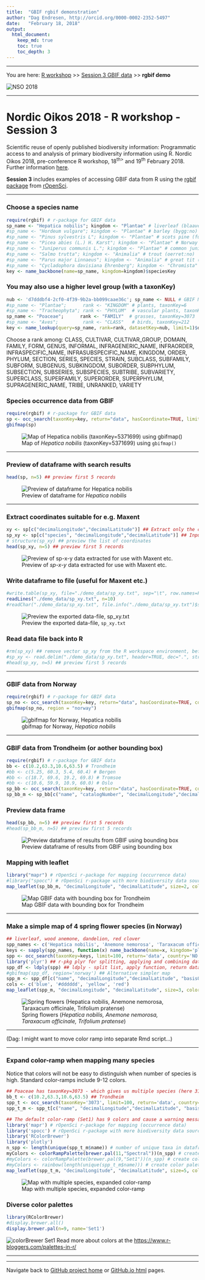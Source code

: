 ```yaml
---
title:  "GBIF rgbif demonstration"
author: "Dag Endresen, http://orcid.org/0000-0002-2352-5497"
date:   "February 18, 2018"
output:
  html_document:
    keep_md: true
    toc: true
    toc_depth: 3
---
```


***

You are here: [R workshop](../) >> [Session 3 GBIF data](./) >> **rgbif demo**

![](../demo_data/NSO_2018_GBIF_NO.png "NSO 2018")

***

# Nordic Oikos 2018 - R workshop - Session 3

Scientific reuse of openly published biodiversity information: Programmatic access to and analysis of primary biodiversity information using R. Nordic Oikos 2018, pre-conference R workshop, 18<sup>th></sup> and 19<sup>th</sup> February 2018. Further information [here](http://www.gbif.no/events/2018/Nordic-Oikos-2018-R-workshop.html).


**Session 3** includes examples of accessing GBIF data from R using the [rgbif](https://www.gbif.org/tool/81747/rgbif) [package](https://cran.r-project.org/web/packages/rgbif/index.html) from [rOpenSci](https://ropensci.org/).

***

### Choose a species name
```r
require(rgbif) # r-package for GBIF data
sp_name <- "Hepatica nobilis"; kingdom <- "Plantae" # liverleaf (blaaveis:no), taxonKey=5371699
#sp_name <- "Hordeum vulgare"; kingdom <- "Plantae" # barley (bygg:no)
#sp_name <- "Pinus sylvestris L"; kingdom <- "Plantae" # scots pine (furu:no), taxonKey=5285637
#sp_name <- "Picea abies (L.) H. Karst"; kingdom <- "Plantae" # Norway spruce (gran:no), taxonKey=5284884
#sp_name <- "Juniperus communis L."; kingdom <- "Plantae" # common juniper (einer:no), taxonKey=2684709
#sp_name <- "Salmo trutta"; kingdom <- "Animalia" # trout (oerret:no)
#sp_name <- "Parus major Linnaeus"; kingdom <- "Animalia" # great tit (kjoettmeis:no), taxonKey=8095051
#sp_name <- "Cycladophora davisiana Ehrenberg"; kingdom <- "Chromista" # radiolaria sp., taxonKey=5955869
key <- name_backbone(name=sp_name, kingdom=kingdom)$speciesKey
```

### You may also use a higher level group (with a taxonKey)
```r
nub <- 'd7dddbf4-2cf0-4f39-9b2a-bb099caae36c'; sp_name <- NULL # GBIF NUB taxon backbone datasetKey
#sp_name <- "Plantae";      rank <- "KINGDOM" # plants, taxonKey=6
#sp_name <- "Tracheophyta"; rank <- "PHYLUM"  # vascular plants, taxonKey=7707728
sp_name <- "Poaceae";      rank <- "FAMILY"  # grasses, taxonKey=3073
#sp_name <- "Aves";         rank <- "CLASS"   # birds, taxonKey=212
key <- name_lookup(query=sp_name, rank=rank, datasetKey=nub, limit=1)$data$key # find taxonKey
```
Choose a rank among: CLASS, CULTIVAR, CULTIVAR_GROUP, DOMAIN, FAMILY, FORM, GENUS, INFORMAL, INFRAGENERIC_NAME, INFRAORDER, INFRASPECIFIC_NAME, INFRASUBSPECIFIC_NAME, KINGDOM, ORDER, PHYLUM, SECTION, SERIES, SPECIES, STRAIN, SUBCLASS, SUBFAMILY, SUBFORM, SUBGENUS, SUBKINGDOM, SUBORDER, SUBPHYLUM, SUBSECTION, SUBSERIES, SUBSPECIES, SUBTRIBE, SUBVARIETY, SUPERCLASS, SUPERFAMILY, SUPERORDER, SUPERPHYLUM, SUPRAGENERIC_NAME, TRIBE, UNRANKED, VARIETY

### Species occurrence data from GBIF
```r
require(rgbif) # r-package for GBIF data
sp <- occ_search(taxonKey=key, return="data", hasCoordinate=TRUE, limit=100) 
gbifmap(sp)
```
![Map of *Hepatica nobilis* (taxonKey=5371699) using `gbifmap()`](./demo_data/gbifmap_Hepatica_nobilis.png "gbifmap")

***

### Preview of dataframe with search results
```r
head(sp, n=5) ## preview first 5 records
```
![Preview of dataframe for *Hepatica nobilis*](demo_data/head_sp.png 'head(sp, n=5)')

***

### Extract coordinates suitable for e.g. Maxent
```r
xy <- sp[c("decimalLongitude","decimalLatitude")] ## Extract only the coordinates
sp_xy <- sp[c("species", "decimalLongitude","decimalLatitude")] ## Input format for Maxent
# structure(sp_xy) ## preview the list of coordinates
head(sp_xy, n=5) ## preview first 5 records
```
![Preview of *sp-x-y* data extracted for use with Maxent etc.](./demo_data/head_sp_xy.png "head sp_xy")

### Write dataframe to file (useful for Maxent etc.)
```r
#write.table(sp_xy, file="./demo_data/sp_xy.txt", sep="\t", row.names=FALSE, qmethod="double") ## for Maxent
readLines("./demo_data/sp_xy.txt", n=10)
#readChar("./demo_data/sp_xy.txt", file.info("./demo_data/sp_xy.txt")$size) ## Alternative preview
```
![Preview the exported data-file, `sp_xy.txt`](./demo_data/readLines_sp_xy_txt.png "readlines")

### Read data file back into R
```r
#rm(sp_xy) ## remove vector sp_xy from the R workspace environment, before re-loading
#sp_xy <- read.delim("./demo_data/sp_xy.txt", header=TRUE, dec=".", stringsAsFactors=FALSE)
#head(sp_xy, n=5) ## preview first 5 records
```

***

### GBIF data from Norway
```r
require(rgbif) # r-package for GBIF data
sp_no <- occ_search(taxonKey=key, return="data", hasCoordinate=TRUE, country="NO", limit=200) 
gbifmap(sp_no, region = "norway")
```
![gbifmap for Norway, *Hepatica nobilis*](./demo_data/gbifmap_norway.png "gbifmap_NO")

***

### GBIF data from Trondheim (or aother bounding box)
```r
require(rgbif) # r-package for GBIF data
bb <- c(10.2,63.3,10.6,63.5) # Trondheim
#bb <- c(5.25, 60.3, 5.4, 60.4) # Bergen
#bb <- c(18.7, 69.6, 19.2, 69.8) # Tromsoe
#bb <- c(10.6, 59.9, 10.9, 60.0) # Oslo
sp_bb <- occ_search(taxonKey=key, return="data", hasCoordinate=TRUE, country="NO", geometry=bb, limit=200)
sp_bb_m <- sp_bb[c("name", "catalogNumber", "decimalLongitude","decimalLatitude", "basisOfRecord", "year", "municipality", "taxonKey", "occurrenceID")] ## Subset columns
```

### Preview data frame
```r
head(sp_bb, n=5) ## preview first 5 records
#head(sp_bb_m, n=5) ## preview first 5 records
```
![Preview dataframe of results from GBIF using bounding box](./demo_data/head_sp_bb.png "head sp_bb")

### Mapping with leaflet
```r
library("mapr") # rOpenSci r-package for mapping (occurrence data)
#library("spocc") # rOpenSci r-package with more biodiversity data sources than GBIF
map_leaflet(sp_bb_m, "decimalLongitude", "decimalLatitude", size=2, color="blue")
```
![Map GBIF data with bounding box for Trondheim](./demo_data/map_sp_trondheim.png "Leaflet map, Trondheim")

***

### Make a simple map of 4 spring flower species (in Norway)
```r
## liverleaf, wood anemone, dandelion, red clover
spp_names <- c('Hepatica nobilis', 'Anemone nemorosa', 'Taraxacum officinale', 'Trifolium pratense')  
keys <- sapply(spp_names, function(x) name_backbone(name=x, kingdom='plants')$speciesKey, USE.NAMES=FALSE)
spp <- occ_search(taxonKey=keys, limit=100, return='data', country='NO', hasCoordinate=TRUE) ## return list
library('plyr') ## r-pkg plyr for splitting, applying and combining data
spp_df <- ldply(spp) ## ldply - split list, apply function, return dataframe (here list to df)
#gbifmap(spp_df, region='norway') ## Alternative simpler map
spp_m <- spp_df[c("name", "decimalLongitude","decimalLatitude", "basisOfRecord", "year", "municipality")]
cols <- c('blue', '#dddddd', 'yellow', 'red')
map_leaflet(spp_m, "decimalLongitude", "decimalLatitude", size=3, color=cols)
```

![Spring flowers (*Hepatica nobilis, Anemone nemorosa, Taraxacum officinale, Trifolium pratense*)](./demo_data/map_spring_flower.png "Leaflet map of spring flowers")


***

(Dag: I might want to move color ramp into separate Rmd script...)

***

### Expand color-ramp when mapping many species
Notice that colors will not be easy to distinguish when number of species is high. Standard color-ramps include 9-12 colors.
```r
## Poaceae has taxonKey=3073 - which gives us multiple species (here 31 unique "names", 33 unique "taxonKey")
bb_t <- c(10.2,63.3,10.6,63.5) ## Trondheim
spp_t <- occ_search(taxonKey='3073', limit=100, return='data', country='NO', geometry=bb_t, hasCoordinate=TRUE)
spp_t_m <- spp_t[c("name", "decimalLongitude","decimalLatitude", "basisOfRecord", "year", "municipality", "taxonKey")]
```

```r
## The default color-ramp (Set1) has 9 colors and cause a warning message when more than 9 species are included in the same map.
library('mapr') # rOpenSci r-package for mapping (occurrence data)
library('spocc') # rOpenSci r-package with more biodiversity data sources than GBIF
library('RColorBrewer')
library('plotly')
n_spp <- length(unique(spp_t_m$name)) # number of unique taxa in dataframe (USE spp$name, NOT spp$taxonKey)
myColors <- colorRampPalette(brewer.pal(11,"Spectral"))(n_spp) # create color palette with [n_spp] colors
#myColors <- colorRampPalette(brewer.pal(9,"Set1"))(n_spp) # create color palette with [n_spp] colors
#myColors <- rainbow(length(unique(spp_t_m$name))) # create color palette with [n_spp] colors
map_leaflet(spp_t_m, "decimalLongitude", "decimalLatitude", size=5, color=myColors)
```
![Map with multiple species, expanded color-ramp](./demo_data/map_trd_spp.png "Leaflet map")


### Diverse color palettes

```r
library(RColorBrewer)
#display.brewer.all()
display.brewer.pal(n=9, name='Set1')
```
![colorBrewer Set1](./demo_data/display-brewer-pal_Set1.png "colorBrewer Set1")
Read more about colors at the [https://www.r-bloggers.com/palettes-in-r/](R-bloggers story about color palettes in R)

***

***

Navigate back to [GitHub project home](https://github.com/GBIF-Europe/nordic_oikos_2018_r) or [GitHub.io html](https://gbif-europe.github.io/nordic_oikos_2018_r/) pages.

